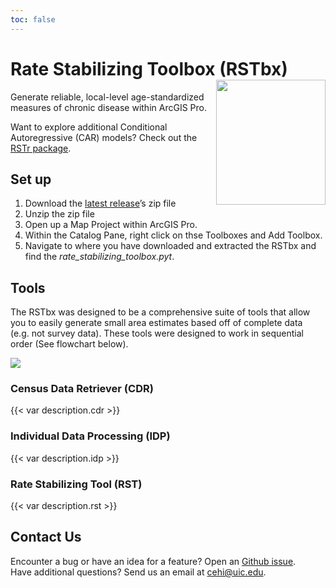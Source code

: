 ```yaml
---
toc: false
---
```


# Rate Stabilizing Toolbox (RSTbx) <img src="photos/general/logo.png" width = "175" height = "200" align="right" />

Generate reliable, local-level age-standardized measures of chronic disease within ArcGIS Pro.

Want to explore additional Conditional Autoregressive (CAR) models? Check
out the [RSTr package](https://cehi-code-repos.github.io/RSTr/).

## Set up

1.  Download the [latest release](https://github.com/CEHI-code-repos/RateStabilizingToolbox/releases/latest)'s zip file
2.  Unzip the zip file
3.  Open up a Map Project within ArcGIS Pro. 
4.  Within the Catalog Pane, right click on thse Toolboxes and Add Toolbox. 
5.  Navigate to where you have downloaded and extracted the RSTbx and find the *rate_stabilizing_toolbox.pyt*.  

## Tools

The RSTbx was designed to be a comprehensive suite of tools that 
allow you to easily generate small area estimates based off of 
complete data (e.g. not survey data). These tools were designed to
work in sequential order (See flowchart below).

![](photos/general/flowchart.png){fig-align="center"}

### Census Data Retriever (CDR)

{{< var description.cdr >}}

### Individual Data Processing (IDP)

{{< var description.idp >}}

### Rate Stabilizing Tool (RST)

{{< var description.rst >}}

## Contact Us

Encounter a bug or have an idea for a feature? Open an [Github issue](https://github.com/CEHI-code-repos/RateStabilizingToolbox/issues/new/choose).  
Have additional questions? Send us an email at [cehi@uic.edu](mailto:cehi@uic.edu).
